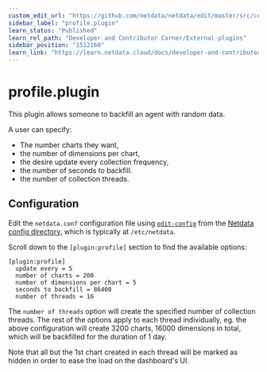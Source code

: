 ```yaml
---
custom_edit_url: "https://github.com/netdata/netdata/edit/master/src/collectors/profile.plugin/README.md"
sidebar_label: "profile.plugin"
learn_status: "Published"
learn_rel_path: "Developer and Contributor Corner/External-plugins"
sidebar_position: "1512160"
learn_link: "https://learn.netdata.cloud/docs/developer-and-contributor-corner/external-plugins/profile.plugin"
---
```


# profile.plugin

This plugin allows someone to backfill an agent with random data.

A user can specify:

 - The number charts they want,
 - the number of dimensions per chart,
 - the desire update every collection frequency,
 - the number of seconds to backfill.
 - the number of collection threads.

## Configuration

Edit the `netdata.conf` configuration file using [`edit-config`](https://github.com/netdata/netdata/blob/master/docs/configure/nodes.md#use-edit-config-to-edit-configuration-files) from the [Netdata config directory](https://github.com/netdata/netdata/blob/master/docs/configure/nodes.md#the-netdata-config-directory), which is typically at `/etc/netdata`.

Scroll down to the `[plugin:profile]` section to find the available options:

```
[plugin:profile]
  update every = 5
  number of charts = 200
  number of dimensions per chart = 5
  seconds to backfill = 86400
  number of threads = 16
```

The `number of threads` option will create the specified number of collection
threads. The rest of the options apply to each thread individually, eg. the
above configuration will create 3200 charts, 16000 dimensions in total, which will be
backfilled for the duration of 1 day.

Note that all but the 1st chart created in each thread will be marked as hidden
in order to ease the load on the dashboard's UI.
